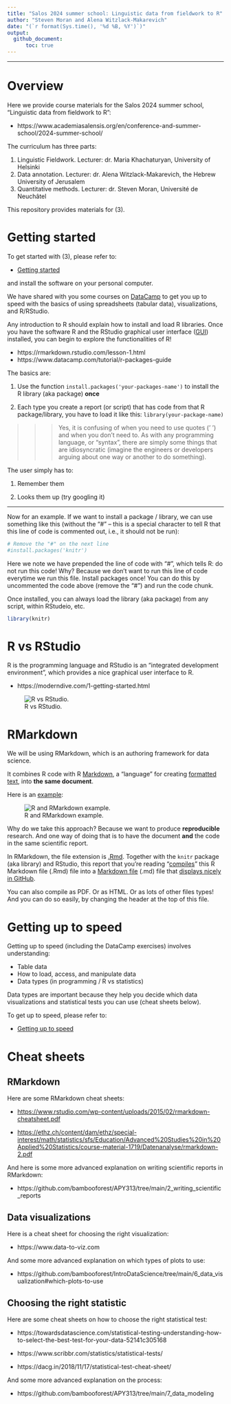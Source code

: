 ```yaml
---
title: "Salos 2024 summer school: Linguistic data from fieldwork to R"
author: "Steven Moran and Alena Witzlack-Makarevich"
date: "(`r format(Sys.time(), '%d %B, %Y')`)"
output:
  github_document:
      toc: true
---
```


***

# Overview

Here we provide course materials for the Salos 2024 summer school, "Linguistic data from fieldwork to R":

* https://www.academiasalensis.org/en/conference-and-summer-school/2024-summer-school/

The curriculum has three parts:

1. Linguistic Fieldwork. Lecturer: dr. Maria Khachaturyan, University of Helsinki
2. Data annotation. Lecturer: dr. Alena Witzlack-Makarevich, the Hebrew University of Jerusalem
3. Quantitative methods. Lecturer: dr. Steven Moran, Université de Neuchâtel

This repository provides materials for (3).


# Getting started

To get started with (3), please refer to:

* [Getting started](Getting_started.md)

and install the software on your personal computer.

We have shared with you some courses on [DataCamp](https://www.datacamp.com) to get you up to speed with the basics of using spreadsheets (tabular data), visualizations, and R/RStudio.

Any introduction to R should explain how to install and load R libraries. Once you have the software R and the RStudio graphical user interface ([GUI](https://en.wikipedia.org/wiki/Graphical_user_interface)) installed, you can begin to explore the functionalities of R!

* https://rmarkdown.rstudio.com/lesson-1.html
* https://www.datacamp.com/tutorial/r-packages-guide

The basics are:

1. Use the function ``install.packages('your-packages-name')`` to install the R library (aka package) **once**

2. Each type you create a report (or script) that has code from that R package/library, you have to load it like this: ``library(your-package-name)``

>>> Yes, it is confusing of when you need to use quotes (' ') and when you don't need to. As with any programming language, or "syntax", there are simply some things that are idiosyncratic (imagine the engineers or developers arguing about one way or another to do something). 

The user simply has to:

1. Remember them

2. Looks them up (try googling it)

***

Now for an example. If we want to install a package / library, we can use something like this (without the "#" -- this is a special character to tell R that this line of code is commented out, i.e., it should not be run):

```r
# Remove the "#" on the next line
#install.packages('knitr')
```

Here we note we have prepended the line of code with "#", which tells R: do not run this code! Why? Because we don't want to run this line of code everytime we run this file. Install packages once! You can do this by uncommented the code above (remove the "#") and run the code chunk.

Once installed, you can always load the library (aka package) from any script, within RStudeio, etc.

```r
library(knitr)
```


# R vs RStudio

R is the programming language and RStudio is an "integrated development environment", which provides a nice graphical user interface to R.

* https://moderndive.com/1-getting-started.html

![R vs RStudio.](figures/r_vs_rstudio.png)

# RMarkdown

We will be using RMarkdown, which is an authoring framework for data science. 

It combines R code with R [Markdown](https://en.wikipedia.org/wiki/Markdown), a "language" for creating [formatted text](https://en.wikipedia.org/wiki/Formatted_text), into **the same document**. 

Here is an [example](https://r4ds.had.co.nz/r-markdown.html):

![R and RMarkdown example.](figures/diamond-sizes-report.png)

<!--
A [markup language](https://en.wikipedia.org/wiki/Markup_language) species how a document should be formatted and structured. This is different than "What You See Is What You Get" ([WYSIWYG](https://en.wikipedia.org/wiki/WYSIWYG)) software -- such as Microsoft Word -- that allows the text and structure to be formatted as it should appear.
-->

Why do we take this approach? Because we want to produce **reproducible** research. And one way of doing that is to have the document **and** the code in the same scientific report.

In RMarkdown, the file extension is [.Rmd](https://fileinfo.com/extension/rmd). Together with the `knitr` package (aka library) and RStudio, this report that you're reading "[compiles](https://en.wikipedia.org/wiki/Compilation)" this R Markdown file (.Rmd) file into a [Markdown file](https://fileinfo.com/extension/md) (.md) file that [displays nicely in GitHub](README.md).

You can also compile as PDF. Or as HTML. Or as lots of other files types! And you can do so easily, by changing the header at the top of this file.


# Getting up to speed

Getting up to speed (including the DataCamp exercises) involves understanding:

- Table data
- How to load, access, and manipulate data
- Data types (in programming / R vs statistics)

Data types are important because they help you decide which data visualizations and statistical tests you can use (cheat sheets below).

To get up to speed, please refer to:

* [Getting up to speed](Getting_up_to_speed.md)


# Cheat sheets

## RMarkdown

Here are some RMarkdown cheat sheets:

- <https://www.rstudio.com/wp-content/uploads/2015/02/rmarkdown-cheatsheet.pdf>

- <https://ethz.ch/content/dam/ethz/special-interest/math/statistics/sfs/Education/Advanced%20Studies%20in%20Applied%20Statistics/course-material-1719/Datenanalyse/rmarkdown-2.pdf>

And here is some more advanced explanation on writing scientific reports in RMarkdown:

- https://github.com/bambooforest/APY313/tree/main/2_writing_scientific_reports


## Data visualizations

Here is a cheat sheet for choosing the right visualization:

- https://www.data-to-viz.com

And some more advanced explanation on which types of plots to use:

- https://github.com/bambooforest/IntroDataScience/tree/main/6_data_visualization#which-plots-to-use


## Choosing the right statistic

Here are some cheat sheets on how to choose the right statistical test:

* https://towardsdatascience.com/statistical-testing-understanding-how-to-select-the-best-test-for-your-data-52141c305168

* https://www.scribbr.com/statistics/statistical-tests/

* https://dacg.in/2018/11/17/statistical-test-cheat-sheet/

And some more advanced explanation on the process:

* https://github.com/bambooforest/APY313/tree/main/7_data_modeling
